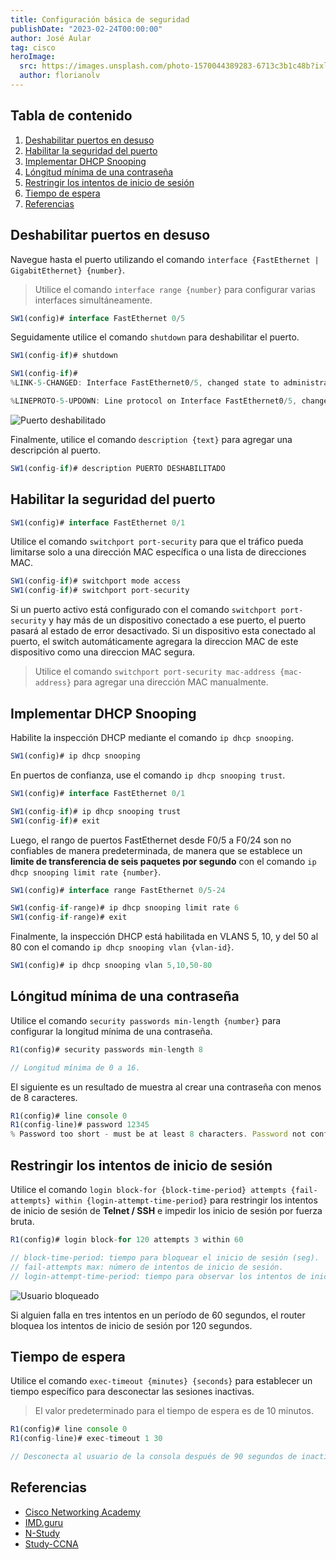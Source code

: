 ```yaml
---
title: Configuración básica de seguridad
publishDate: "2023-02-24T00:00:00"
author: José Aular
tag: cisco
heroImage:
  src: https://images.unsplash.com/photo-1570044389283-6713c3b1c48b?ixlib=rb-4.0.3&ixid=MnwxMjA3fDB8MHxwaG90by1wYWdlfHx8fGVufDB8fHx8&auto=format&fit=crop&w=1887&q=80
  author: florianolv
---
```



## Tabla de contenido

1. [Deshabilitar puertos en desuso](/blog/configuracion-basica-seguridad#deshabilitar-puertos-en-desuso)
2. [Habilitar la seguridad del puerto](/blog/configuracion-basica-seguridad#habilitar-la-seguridad-del-puerto)
3. [Implementar DHCP Snooping](/blog/configuracion-basica-seguridad#implementar-dhcp-snooping)
4. [Lóngitud mínima de una contraseña](/blog/configuracion-basica-seguridad#lóngitud-mínima-de-una-contraseña)
5. [Restringir los intentos de inicio de sesión](/blog/configuracion-basica-seguridad#restringir-los-intentos-de-inicio-de-sesión)
6. [Tiempo de espera](/blog/configuracion-basica-seguridad#tiempo-de-espera)
7. [Referencias](/blog/configuracion-basica-seguridad#referencias)

## Deshabilitar puertos en desuso

Navegue hasta el puerto utilizando el comando `interface {FastEthernet | GigabitEthernet} {number}`.

> Utilice el comando `interface range {number}` para configurar varias interfaces simultáneamente.

```js title="Switch #1"
SW1(config)# interface FastEthernet 0/5
```

Seguidamente utilice el comando `shutdown` para deshabilitar el puerto.

```js title="Switch #1" {4,6}
SW1(config-if)# shutdown

SW1(config-if)#
%LINK-5-CHANGED: Interface FastEthernet0/5, changed state to administratively down

%LINEPROTO-5-UPDOWN: Line protocol on Interface FastEthernet0/5, changed state to down
```

![Puerto deshabilitado](https://res.cloudinary.com/jaular/image/upload/v1674566521/blog/configuracion-basica-seguridad/deshabilitar-puertos-desuso_axczis.png "Puerto deshabilitado")

Finalmente, utilice el comando `description {text}` para agregar una descripción al puerto.

```js title="Switch #1"
SW1(config-if)# description PUERTO DESHABILITADO
```

## Habilitar la seguridad del puerto

```js title="Switch #1"
SW1(config)# interface FastEthernet 0/1
```

Utilice el comando `switchport port-security` para que el tráfico pueda limitarse solo a una dirección MAC específica o una lista de direcciones MAC.

```js title="Switch #1"
SW1(config-if)# switchport mode access
SW1(config-if)# switchport port-security
```

Si un puerto activo está configurado con el comando `switchport port-security` y hay más de un dispositivo conectado a ese puerto, el puerto pasará al estado de error desactivado. Si un dispositivo esta conectado al puerto, el switch automáticamente agregara la direccion MAC de este dispositivo como una direccion MAC segura.

> Utilice el comando `switchport port-security mac-address {mac-address}` para agregar una dirección MAC manualmente.

## Implementar DHCP Snooping

Habilite la inspección DHCP mediante el comando `ip dhcp snooping`.

```js title="Switch #1"
SW1(config)# ip dhcp snooping
```

En puertos de confianza, use el comando `ip dhcp snooping trust`.

```js title="Switch #1"
SW1(config)# interface FastEthernet 0/1
```

```js title="Switch #1"
SW1(config-if)# ip dhcp snooping trust
SW1(config-if)# exit
```

Luego, el rango de puertos FastEthernet desde F0/5 a F0/24 son no confiables de manera predeterminada, de manera que se establece un **limite de transferencia de seis paquetes por segundo** con el comando `ip dhcp snooping limit rate {number}`.

```js title="Switch #1"
SW1(config)# interface range FastEthernet 0/5-24
```

```js title="Switch #1"
SW1(config-if-range)# ip dhcp snooping limit rate 6
SW1(config-if-range)# exit
```

Finalmente, la inspección DHCP está habilitada en VLANS 5, 10, y del 50 al 80 con el comando `ip dhcp snooping vlan {vlan-id}`.

```js title="Switch #1"
SW1(config)# ip dhcp snooping vlan 5,10,50-80
```

## Lóngitud mínima de una contraseña

Utilice el comando `security passwords min-length {number}` para configurar la longitud mínima de una contraseña.

```js title="Router #1"
R1(config)# security passwords min-length 8

// Longitud mínima de 0 a 16.
```

El siguiente es un resultado de muestra al crear una contraseña con menos de 8 caracteres.

```js title="Router #1" {3}
R1(config)# line console 0
R1(config-line)# password 12345
% Password too short - must be at least 8 characters. Password not configured.
```

## Restringir los intentos de inicio de sesión

Utilice el comando `login block-for {block-time-period} attempts {fail-attempts} within {login-attempt-time-period}` para restringir los intentos de inicio de sesión de **Telnet / SSH** e impedir los inicio de sesión por fuerza bruta.

```js title="Router #1"
R1(config)# login block-for 120 attempts 3 within 60

// block-time-period: tiempo para bloquear el inicio de sesión (seg).
// fail-attempts max: número de intentos de inicio de sesión.
// login-attempt-time-period: tiempo para observar los intentos de inicio de sesión (seg).
```

![Usuario bloqueado](https://res.cloudinary.com/jaular/image/upload/v1677265417/blog/configuracion-basica-seguridad/block-1_ybgxmt.png "Usuario bloqueado")

Si alguien falla en tres intentos en un período de 60 segundos, el router bloquea los intentos de inicio de sesión por 120 segundos.

## Tiempo de espera

Utilice el comando `exec-timeout {minutes} {seconds}` para establecer un tiempo específico para desconectar las sesiones inactivas.

> El valor predeterminado para el tiempo de espera es de 10 minutos.

```js title="Router #1"
R1(config)# line console 0
R1(config-line)# exec-timeout 1 30

// Desconecta al usuario de la consola después de 90 segundos de inactividad.
```

## Referencias

- [Cisco Networking Academy](https://www.netacad.com/)
- [IMD.guru](https://www.imd.guru/redes/cisco/ios/forzar-la-longitud-minima-de-una-contrasena-en-el-ios.html)
- [N-Study](https://www.n-study.com/en/cisco-basic/restrict-login-attempts/)
- [Study-CCNA](https://study-ccna.com/exec-timeout-command/)
